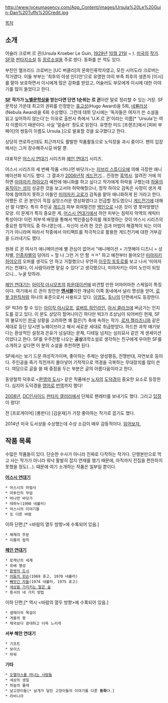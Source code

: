 http://www.lyceumagency.com/App_Content/images/Ursula%20Le%20Guin-Dan%20Tuffs%20Credit.jpg

[[목차]]

== 소개 ==
어슐러 크로버 르 귄(Ursula Kroeber Le Guin, [[1929년]] [[10월 21일]] ~ ). [[미국]]의 [[작가]]. [[SF]]와 [[판타지소설]] 등 [[장르문학|장르소설]]을 주로 썼다. 동화를 쓴 적도 있다. 


부친인 앨프리드 크로버는 [UC 버클리]의 문화인류학자였고, 모친 시어도라 크로버는 작가였다. 이들 부부는 '최후의 야생 인디언'으로 유명한 야히 부족 최후의 생존자 [이시]를 맡아 보호하면서 이시에게 많은 감화를 받았고, 어슐러도 부모에게 이시에 대한 이야기를 많이 들었다고 한다.

'''[[SF]] 작가가 [[노벨문학상]]을 받는다면 단연 1순위는 르 귄'''이란 말로 정리할 수 있는 거장. SF문학상 가운데 최고의 권위를 인정받는 [[휴고상]](Hugo Award)을 5회, [[네뷸러상]](Nebula Award)을 6회 수상했다. 그런데 데뷔 당시에는 '독자들은 여자가 쓴 소설을 읽고 싶어하지 않는다'는 이유로 출판사 측에서 'U.K.르 귄'이라는 이름[* 'Ursula'는 여자 이름이기 때문이다. 사실 '얼슬러' 정도로 읽힌다. 유명한 미드 [프렌즈]에서 [피비 부페이]의 쌍둥이 이름도 Ursula.]으로 발표할 것을 요구했다고 한다.

상당히 연로하신데도 최근까지도 활발한 작품활동으로 노익장을 과시 중이다. 팬의 입장에서는 그저 장수해주시길 바랄 뿐.

대표작은 [[어스시 연대기]] 시리즈와 [[헤인 연대기]] 시리즈.

어스시 시리즈의 세 번째 작품 <머나먼 바닷가>는 [[지브리 스튜디오]]에 의해 극장판 애니메이션화 되기도 했다. 그 결과가 [[2006년]]작 [[게드전기]]... 진정한 [[흑역사]]. 알려진 거에 의하면 [[미야자키 하야오]]가 예전에 애니화를 하고 싶다고 작가에게 허락을 구했는데 [[하울의 움직이는 성]]이 성공한 것을 보고서야 허락해줬으나, 정작 하야오 감독은 사정이 생겨 제작에 참여하지 못하고 아들인 [[미야자키 고로]]가 감독을 맡아 애니화하게 된 거라고 한다. 어쨌든 르 귄 본인이 직접 실망스러운 영상화였다고 언급할 정도였으니 [[게드전기]]에 대해선 말 다했다. 특히 주인공 [[게드]]가 피부 희여멀건한 [[백인]]으로 나온 것이 영 못마땅했던 모양. 이 문제가 특히 중요한 게, [[어스시 연대기]]에서 하얀 피부는 침략자 악역의 캐릭터 특성이다! 이런 피부색 배정을 통해서 백인중심주의를 재조명하는 것이 어스시 시리즈의 중요한 창작의도 중 하나였는데... 자신이 쓰려 한 것은 검과 마법이 해결책이 되는 이야기가 아니라며 따라서 작중에서 아티팩트를 적극적으로 활용한 게드전기에 대한 거부감을 드러내기도 했다.

원래 르 귄 여사가 애니메이션에 별 관심이 없어서 "애니메이션 = 기껏해야 디즈니 = 성차별, [[인종차별]]의 덩어리 = 헐 나 그런 거 안 함 ㅋㅋ" 하고 예전부터 들어오던 [[미야자키 하야오]]의 오퍼를 생각도 안 하고 거절했으나 우연히 [[이웃집 토토로]]를 보고 나서 '미야자키는 천재다, 이 사람이라면 맡길 수 있다'고 생각했으나, 미야자키는 이미 노인이 되었으니... 누굴 탓하랴. 

[[헤인 연대기]]는 [[아이작 아시모프]]의 [[파운데이션]]에 비견할 만한 어마어마한 스케일이 특징이다. 여기에서 르 귄이 창안한 '''[[앤서블]]'''이란 개념이 이쪽 동네에서 널리 명성을 얻어, [[로봇 3원칙]]처럼 하나의 표준으로서 사용되고 있다. [[이영도]], [[듀나]]의 단편에서도 등장한다.

SF 빅3라 할 수 있는 [[아이작 아시모프]], [[로버트 하인라인]], [[아서 클라크]]에 버금가는 인지도를 갖고 있다. 이 분도 상당히 할머니이긴 하다만 빅3가 조상님이 되어버린 현재, SF의 불모지인 [[한국]] 상황을 고려하면 꽤 젊은(?) 축에 속하는 작가. [[로저 젤라즈니]]와 같은 세대로 등단 당시엔 뉴웨이브라고 해서 새로운 세대로 취급받았다. 하드한 과학 얘기보다는 환상적인 설정과 은유가 넘실대는 문체, 디테일 넘치는 심리묘사 같은 게 센세이션이었다고 한다. SF를 우주전함 나오는 '''공상'''과학소설로 생각하는 친구에게 우아한 SF를 소개하고 싶다면 이 분의 소설을 추천하면 된다.

SF에서는 보기 드문 여성작가이며, 좋아하는 주제는 양성평등, 전쟁반대, 자연보호 등이다. 주인공을 죽기 직전까지 몰아넣어 기적적으로 역경을 극복하는 무대장치를 많이 쓴다. 여담으로 글을 쓸 때 중점을 두는 부분은 글의 아름다움이라고 한다. 

동양철학 덕후로 <[[환영의 도시]]> 같은 작품에선 [[노자]]의 [[도덕경]]이 중요한 요소로 등장한다. 심지어 도덕경을 [[영어]]로 [http://www.amazon.com/Lao-Tzu-Ching-About-Power/dp/1570623953 번역]까지 했다!

[[2008년]], [[DC인사이드]] [[판타지 갤러리]]에서 단체로 팬레터를 보내기도 했다. 그리고 [http://gall.dcinside.com/list.php?id=hit&no=7306&page=1&search_pos=-4476&k_type=0100&keyword=%EB%A5%B4+%EA%B7%84&bbs= 답장]이 왔다! 

전 [프로게이머] [롱판다] [김윤재]가 가장 좋아하는 작가로 꼽기도 했다.

2014년 미국 도서상을 수상했는데 수상 소감이 매우 감동적이다. [http://gwenzhir.keithskim.com/3120607 읽어보자.]
== 작품 목록 ==
수많은 작품들이 있다. 단순한 수사가 아니라 진짜로 다작하는 작가다.
단행본만으로 먹고 사는 작가가 아니라 워낙 활발히 잡지 연재를 했기 때문에, 아직까지 전집을 편찬하지 못했을 정도(...).
때문에 여기 소개하는 작품은 일부일 뿐이다.

'''[[어스시 연대기]]'''

 * 어스시의 마법사
 * 아투안의 무덤
 * 머나먼 바닷가
 * 테하누(1990 네뷸러)
 * 어스시의 이야기들
 * 또 다른 바람
이하 단편;[* <바람의 열두 방향>에 수록되어 있음.]
 * 해제의 주문
 * 이름의 법칙

'''[[헤인 연대기]]'''
 * 로캐넌의 세계
 * 유배 행성
 * [[환영의 도시]]
 * [[어둠의 왼손]](1969 휴고, 1970 네뷸러)
 * [[빼앗긴 자들]](1974 네뷸러, 1975 휴고)
 * [[세상을 가리키는 말은 숲]]
 * 용서의 네 가지 방법
이하 단편;[* 역시 <바람의 열두 방향>에 수록되어 있음.]
 * 셈레이의 목걸이
 * 겨울의 왕
 * 제국보다 광대하고 더욱 느리게

'''서부 해안 연대기'''
 * 기프트
 * 보이스
 * 파워

'''기타'''
 * [[오멜라스를 떠나는 사람들]]
 * 세상의 생일
 * 하늘의 물레
 * 날고양이들[* 날개가 달린 고양이들의 이야기를 다룬 '''동화'''다.]
 * 라비니아
